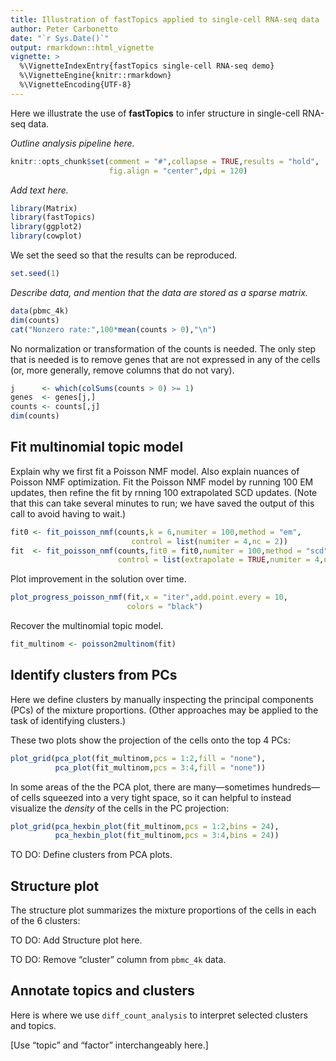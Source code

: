 ```yaml
---
title: Illustration of fastTopics applied to single-cell RNA-seq data
author: Peter Carbonetto
date: "`r Sys.Date()`"
output: rmarkdown::html_vignette
vignette: >
  %\VignetteIndexEntry{fastTopics single-cell RNA-seq demo}
  %\VignetteEngine{knitr::rmarkdown}
  %\VignetteEncoding{UTF-8}
---
```


Here we illustrate the use of **fastTopics** to infer structure in
single-cell RNA-seq data.

*Outline analysis pipeline here.*

```r
knitr::opts_chunk$set(comment = "#",collapse = TRUE,results = "hold",
                      fig.align = "center",dpi = 120)
```

*Add text here.*

```r
library(Matrix)
library(fastTopics)
library(ggplot2)
library(cowplot)
```

We set the seed so that the results can be reproduced.

```r
set.seed(1)
```

*Describe data, and mention that the data are stored as a sparse matrix.*

```r
data(pbmc_4k)
dim(counts)
cat("Nonzero rate:",100*mean(counts > 0),"\n")
```

No normalization or transformation of the counts is needed. The only
step that is needed is to remove genes that are not expressed in any
of the cells (or, more generally, remove columns that do not vary).

```r
j      <- which(colSums(counts > 0) >= 1)
genes  <- genes[j,]
counts <- counts[,j]
dim(counts)
```

Fit multinomial topic model
---------------------------

Explain why we first fit a Poisson NMF model. Also explain nuances of
Poisson NMF optimization. Fit the Poisson NMF model by running 100 EM
updates, then refine the fit by rnning 100 extrapolated SCD updates.
(Note that this can take several minutes to run; we have saved the
output of this call to avoid having to wait.)

```r
fit0 <- fit_poisson_nmf(counts,k = 6,numiter = 100,method = "em",
                           control = list(numiter = 4,nc = 2))
fit  <- fit_poisson_nmf(counts,fit0 = fit0,numiter = 100,method = "scd",
                        control = list(extrapolate = TRUE,numiter = 4,nc = 2))
```

Plot improvement in the solution over time.

```r
plot_progress_poisson_nmf(fit,x = "iter",add.point.every = 10,
                          colors = "black")
```

Recover the multinomial topic model.

```r
fit_multinom <- poisson2multinom(fit)
```

Identify clusters from PCs
--------------------------

Here we define clusters by manually inspecting the principal
components (PCs) of the mixture proportions. (Other approaches may be
applied to the task of identifying clusters.)

These two plots show the projection of the cells onto the top 4 PCs:

```r
plot_grid(pca_plot(fit_multinom,pcs = 1:2,fill = "none"),
          pca_plot(fit_multinom,pcs = 3:4,fill = "none"))
```

In some areas of the the PCA plot, there are many---sometimes
hundreds---of cells squeezed into a very tight space, so it can
helpful to instead visualize the *density* of the cells in the PC
projection:

```r
plot_grid(pca_hexbin_plot(fit_multinom,pcs = 1:2,bins = 24),
          pca_hexbin_plot(fit_multinom,pcs = 3:4,bins = 24))
```

TO DO: Define clusters from PCA plots.

Structure plot
--------------

The structure plot summarizes the mixture proportions of the cells in
each of the 6 clusters:

TO DO: Add Structure plot here.

TO DO: Remove "cluster" column from `pbmc_4k` data.

Annotate topics and clusters
----------------------------

Here is where we use `diff_count_analysis` to interpret selected
clusters and topics.

[Use "topic" and "factor" interchangeably here.]
